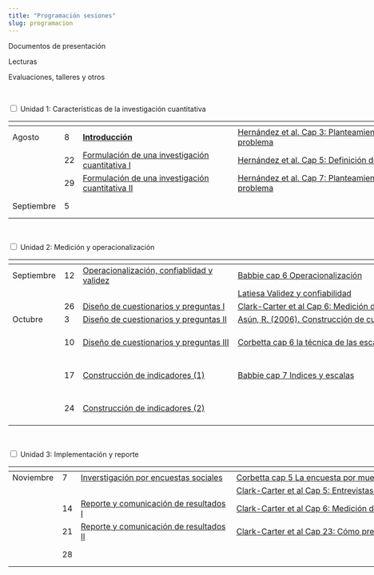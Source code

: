 ```yaml
---
title: "Programación sesiones"
slug: programacion
---
```


<div style="width:130%">

<i class="fas fa-chalkboard-teacher"></i> Documentos de presentación

<i class="fas fa-book-reader"></i> Lecturas

<i class="fas fa-user-edit"></i> Evaluaciones, talleres y otros
 
<br>

<div class="wrap-collabsible">
<input id="collapsible1" class="toggle" type="checkbox"><label for="collapsible1" class="lbl-toggle">
Unidad 1: Características de la investigación cuantitativa
</label>
<div class="collapsible-content">
<div class="content-inner">
<div style="width:180%">

| | | <i class="fas fa-chalkboard-teacher"></i> |<i class="fas fa-book-reader"></i> | <i class="fas fa-user-edit"></i> |
|----- | -- |-----------------|-------------------------- |-------------|
| Agosto | 8  | [**Introducción**](../docpres/01_intro/01_intro.html)   | [Hernández et al. Cap 3: Planteamiento cuantitativo del problema](../readings/cap3Hernandezetal2014.pdf)  | |
|        | 22 | [Formulación de una investigación cuantitativa I]()     |    [Hernández et al. Cap 5: Definición del alcance de la inv.](../readings/cap5Hernandezetal2014.pdf)  | |
|        | 29 | [Formulación de una investigación cuantitativa II]()    |    [Hernández et al. Cap 7: Planteamiento cuantitativo del problema](../readings/cap7Hernandezetal2014.pdf)  | Taller: Zotero |
| Septiembre  | 5  |   |   | Evaluación 1: Prueba unidad 1 (20%)   |

</div>
</div>
</div>

<br>

<div class="wrap-collabsible">
<input id="collapsible2" class="toggle" type="checkbox"><label for="collapsible2" class="lbl-toggle">
Unidad 2: Medición y operacionalización
</label>
<div class="collapsible-content">
<div class="content-inner">
<div style="width:180%">

| | | <i class="fas fa-chalkboard-teacher"></i> |<i class="fas fa-book-reader"></i> | <i class="fas fa-user-edit"></i> |
|----- | -- |-----------------|-------------------------- |-------------|
| Septiembre | 12  | [Operacionalización, confiablidad y validez]() | [Babbie cap 6 Operacionalización]() | |
|   |   |   | [Latiesa Validez y confiabilidad]() |   |
|            | 26 | [Diseño de cuestionarios y preguntas I]() | [Clark-Carter et al Cap 6: Medición de actitudes y significados]()  | |
| Octubre    | 3  | [Diseño de cuestionarios y preguntas II]()  | [Asún, R. (2006). Construcción de cuestionarios y escalas]()  | Panel con invitad_s  |
|            | 10 | [Diseño de cuestionarios y preguntas III]()  | [Corbetta cap 6 la técnica de las escalas]()  | Evaluación 2: Informe análisis de artículo de investigación (10%)  |
|            | 17 | [Construcción de indicadores (1)]()  | [Babbie cap 7 Indices y escalas]()  | Taller: Diseño de cuestionarios en formato web  |
|            | 24 | [Construcción de indicadores (2)]() |  | Evaluación 3 (30%): Diseño de un instrumento de medición  |

</div>
</div>
</div>

<br>

<div class="wrap-collabsible">
<input id="collapsible3" class="toggle" type="checkbox"><label for="collapsible3" class="lbl-toggle">
Unidad 3: Implementación y reporte
</label>
<div class="collapsible-content">
<div class="content-inner">
<div style="width:180%">

| | | <i class="fas fa-chalkboard-teacher"></i> |<i class="fas fa-book-reader"></i> | <i class="fas fa-user-edit"></i> |
|----- | -- |-----------------|-------------------------- |-------------|
| Noviembre | 7  | [Inverstigación por encuestas sociales]() | [Corbetta cap 5 La encuesta por muestreo]() | |
|   |   |   | [Clark-Carter et al Cap 5: Entrevistas y encuestas]() |   |
|           | 14 | [Reporte y comunicación de resultados I]() | [Clark-Carter et al Cap 6: Medición de actitudes y significados]()  | |
|           | 21 | [Reporte y comunicación de resultados  II]()  | [Clark-Carter et al Cap 23: Cómo presentar la investigación]()  | Evaluación 4 Reporte pares  |
|            | 28 |  |  | Evaluación 5: Informe final instrumento (30%) |

</div>
</div>
</div>

</div>
